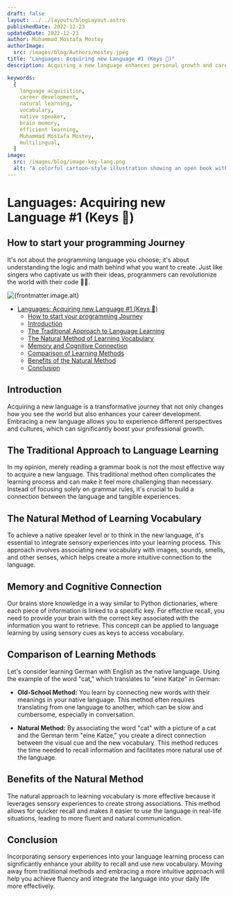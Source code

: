 ```yaml
---
draft: false
layout: ../../layouts/blogLayout.astro
publishedDate: 2022-12-23
updatedDate: 2022-12-23
author: Muhammad Mostafa Mostey
authorImage:
  src: /images/blog/Authors/mostey.jpeg
title: "Languages: Acquiring new Language #1 (Keys 🔑)"
description: Acquiring a new language enhances personal growth and career development by connecting vocabulary to sensory experiences for natural learning.

keywords:
  [
    language acquisition,
    career development,
    natural learning,
    vocabulary,
    native speaker,
    brain memory,
    efficient learning,
    Muhammad Mostafa Mostey,
    multilingual,
  ]
image:
  src: /images/blog/image-key-lang.png
  alt: "A colorful cartoon-style illustration showing an open book with a large golden key resting across its pages. Surrounding the book are four speech bubbles, each containing a greeting in a different language: “Hello” (orange), “Hola” (green), “Bonjour” (yellow), and “Hallo” (red). The image symbolizes language learning as a key to unlocking knowledge."
---
```



# Languages: Acquiring new Language #1 (Keys 🔑)

## How to start your programming Journey

It's not about the programming language you choose; it's about understanding the logic and math behind what you want to create. Just like singers who captivate us with their ideas, programmers can revolutionize the world with their code 🧑‍💻.

<div id="blog-post-div">

<Image
  src={frontmatter.image.src}
  width={1200}
  height={900}
  quality={80}
  format="webp"
  class="rounded-xl"
  alt={frontmatter.image.alt}
/>

- [Languages: Acquiring new Language #1 (Keys 🔑)](#languages-acquiring-new-language-1-keys-)
  - [How to start your programming Journey](#how-to-start-your-programming-journey)
  - [Introduction](#introduction)
  - [The Traditional Approach to Language Learning](#the-traditional-approach-to-language-learning)
  - [The Natural Method of Learning Vocabulary](#the-natural-method-of-learning-vocabulary)
  - [Memory and Cognitive Connection](#memory-and-cognitive-connection)
  - [Comparison of Learning Methods](#comparison-of-learning-methods)
  - [Benefits of the Natural Method](#benefits-of-the-natural-method)
  - [Conclusion](#conclusion)

</div>

## Introduction

Acquiring a new language is a transformative journey that not only changes how you see the world but also enhances your career development. Embracing a new language allows you to experience different perspectives and cultures, which can significantly boost your professional growth.

## The Traditional Approach to Language Learning

In my opinion, merely reading a grammar book is not the most effective way to acquire a new language. This traditional method often complicates the learning process and can make it feel more challenging than necessary. Instead of focusing solely on grammar rules, it's crucial to build a connection between the language and tangible experiences.

## The Natural Method of Learning Vocabulary

To achieve a native speaker level or to think in the new language, it's essential to integrate sensory experiences into your learning process. This approach involves associating new vocabulary with images, sounds, smells, and other senses, which helps create a more intuitive connection to the language.

## Memory and Cognitive Connection

Our brains store knowledge in a way similar to Python dictionaries, where each piece of information is linked to a specific key. For effective recall, you need to provide your brain with the correct key associated with the information you want to retrieve. This concept can be applied to language learning by using sensory cues as keys to access vocabulary.

## Comparison of Learning Methods

Let's consider learning German with English as the native language. Using the example of the word "cat," which translates to "eine Katze" in German:

- **Old-School Method:** You learn by connecting new words with their meanings in your native language. This method often requires translating from one language to another, which can be slow and cumbersome, especially in conversation.

- **Natural Method:** By associating the word "cat" with a picture of a cat and the German term "eine Katze," you create a direct connection between the visual cue and the new vocabulary. This method reduces the time needed to recall information and facilitates more natural use of the language.

## Benefits of the Natural Method

The natural approach to learning vocabulary is more effective because it leverages sensory experiences to create strong associations. This method allows for quicker recall and makes it easier to use the language in real-life situations, leading to more fluent and natural communication.

## Conclusion

Incorporating sensory experiences into your language learning process can significantly enhance your ability to recall and use new vocabulary. Moving away from traditional methods and embracing a more intuitive approach will help you achieve fluency and integrate the language into your daily life more effectively.

